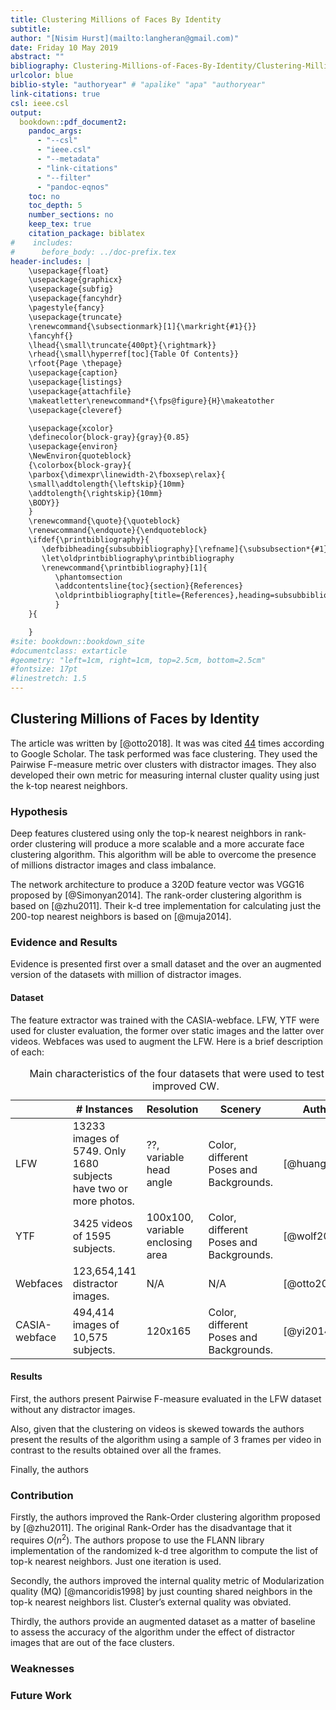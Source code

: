 ---
title: Clustering Millions of Faces By Identity
subtitle:
author: "[Nisim Hurst](mailto:langheran@gmail.com)"
date: Friday 10 May 2019
abstract: ""
bibliography: Clustering-Millions-of-Faces-By-Identity/Clustering-Millions-of-Faces-By-Identity.bib
urlcolor: blue
biblio-style: "authoryear" # "apalike" "apa" "authoryear"
link-citations: true
csl: ieee.csl
output:
  bookdown::pdf_document2:
    pandoc_args:
      - "--csl"
      - "ieee.csl"
      - "--metadata"
      - "link-citations"
      - "--filter"
      - "pandoc-eqnos"
    toc: no
    toc_depth: 5
    number_sections: no
    keep_tex: true
    citation_package: biblatex
#    includes:
#      before_body: ../doc-prefix.tex
header-includes: |
    \usepackage{float}
    \usepackage{graphicx}
    \usepackage{subfig}
    \usepackage{fancyhdr}
    \pagestyle{fancy}
    \usepackage{truncate}
    \renewcommand{\subsectionmark}[1]{\markright{#1}{}}
    \fancyhf{}
    \lhead{\small\truncate{400pt}{\rightmark}}
    \rhead{\small\hyperref[toc]{Table Of Contents}}
    \rfoot{Page \thepage}
    \usepackage{caption}
    \usepackage{listings}
    \usepackage{attachfile}
    \makeatletter\renewcommand*{\fps@figure}{H}\makeatother
    \usepackage{cleveref}

    \usepackage{xcolor}
    \definecolor{block-gray}{gray}{0.85}
    \usepackage{environ}
    \NewEnviron{quoteblock}
    {\colorbox{block-gray}{
    \parbox{\dimexpr\linewidth-2\fboxsep\relax}{
    \small\addtolength{\leftskip}{10mm}
    \addtolength{\rightskip}{10mm}
    \BODY}}
    }
    \renewcommand{\quote}{\quoteblock}
    \renewcommand{\endquote}{\endquoteblock}
    \ifdef{\printbibliography}{
       \defbibheading{subsubbibliography}[\refname]{\subsubsection*{#1}}
       \let\oldprintbibliography\printbibliography
       \renewcommand{\printbibliography}[1]{
          \phantomsection
          \addcontentsline{toc}{section}{References}
          \oldprintbibliography[title={References},heading=subsubbibliography]
          }
    }{

    }
#site: bookdown::bookdown_site
#documentclass: extarticle
#geometry: "left=1cm, right=1cm, top=2.5cm, bottom=2.5cm"
#fontsize: 17pt
#linestretch: 1.5
---
\label{toc}

## Clustering Millions of Faces by Identity

The article was written by [@otto2018]. It was was cited [44](https://scholar.google.com/scholar?cites=9743611198042490448&as_sdt=2005&sciodt=0,5&hl=en) times according to Google Scholar. The task performed was face clustering. They used the Pairwise F-measure metric over clusters with distractor images. They also developed their own metric for measuring internal cluster quality using just the k-top nearest neighbors.

### Hypothesis
Deep features clustered using only the top-k nearest neighbors in rank-order clustering will produce a more scalable and a more accurate face clustering algorithm. This algorithm will be able to overcome the presence of millions distractor images and class imbalance.

The network architecture to produce a 320D feature vector was VGG16 proposed by [@Simonyan2014]. The rank-order clustering algorithm is based on [@zhu2011]. Their k-d tree implementation for calculating just the 200-top nearest neighbors is based on [@muja2014]. 

### Evidence and Results
Evidence is presented first over a small dataset and the over an augmented version of the datasets with million of distractor images.

#### Dataset
The feature extractor was trained with the CASIA-webface. LFW, YTF were used for cluster evaluation, the former over static images and the latter over videos. Webfaces was used to augment the  LFW. Here is a brief description of each:

\small
|        |                            # Instances                            | Resolution |          Scenery          |     Author     |
| ------ | ----------------- | ---------- | ------------- | -------------- |
| LFW    | 13233 images of 5749. Only 1680 subjects have two or more photos. | ??, variable head angle |                         Color, different Poses and Backgrounds.| [@huang2008]   |
| YTF    | 3425 videos of 1595 subjects.                                     |      100x100, variable enclosing area      |            Color, different Poses and Backgrounds.                  | [@wolf2011]    |
| Webfaces |     123,654,141 distractor images.                                   |     N/A       | N/A | [@otto2018] |
| CASIA-webface     | 494,414 images of 10,575 subjects.                                             | 120x165    | Color, different Poses and Backgrounds.           | [@yi2014]    |
: \label{tab:table1} Main characteristics of the four datasets that were used to test the improved CW.

\normalsize

#### Results

First, the authors present Pairwise F-measure evaluated in the LFW dataset without any distractor images.

Also, given that the clustering on videos is skewed towards the authors present the results of the algorithm using a sample of 3 frames per video in contrast to the results obtained over all the frames. 

Finally, the authors 

### Contribution

Firstly, the authors improved the Rank-Order clustering algorithm proposed by [@zhu2011]. The original Rank-Order has the disadvantage that it requires $O(n^2)$. The authors propose to use the FLANN library implementation of the randomized k-d tree algorithm to compute the list of top-k nearest neighbors. Just one iteration is used.

Secondly, the authors improved the internal quality metric of Modularization quality (MQ) [@mancoridis1998] by just counting shared neighbors in the top-k nearest neighbors list. Cluster's external quality was obviated.

Thirdly, the authors provide an augmented dataset as a matter of baseline to assess the accuracy of the algorithm under the effect of distractor images that are out of the face clusters.

### Weaknesses

### Future Work


